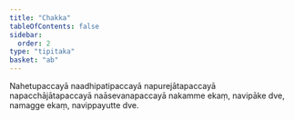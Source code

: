 ```yaml
---
title: "Chakka"
tableOfContents: false
sidebar:
  order: 2
type: "tipitaka"
basket: "ab"
---
```



<DynamicBreadcrumb />

<Paragraph number="732">
Nahetupaccayā naadhipatipaccayā napurejātapaccayā napacchājātapaccayā naāsevanapaccayā nakamme ekaṃ, navipāke dve, namagge ekaṃ, navippayutte dve.
</Paragraph>